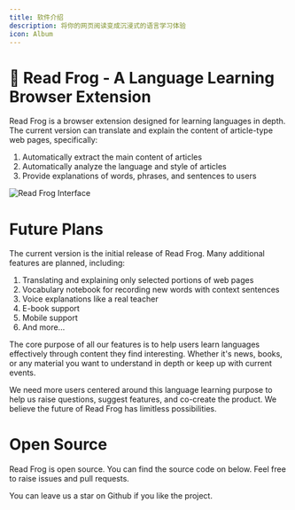 ```yaml
---
title: 软件介绍
description: 将你的网页阅读变成沉浸式的语言学习体验
icon: Album
---
```


# 🐸 Read Frog - A Language Learning Browser Extension

Read Frog is a browser extension designed for learning languages in depth. The current version can translate and explain the content of article-type web pages, specifically:

1. Automatically extract the main content of articles
2. Automatically analyze the language and style of articles
3. Provide explanations of words, phrases, and sentences to users

![Read Frog Interface](/tutorial/get-started/interface.png)

# Future Plans

The current version is the initial release of Read Frog. Many additional features are planned, including:

1. Translating and explaining only selected portions of web pages
2. Vocabulary notebook for recording new words with context sentences
3. Voice explanations like a real teacher
4. E-book support
5. Mobile support
6. And more...

The core purpose of all our features is to help users learn languages effectively through content they find interesting. Whether it's news, books, or any material you want to understand in depth or keep up with current events.

We need more users centered around this language learning purpose to help us raise questions, suggest features, and co-create the product. We believe the future of Read Frog has limitless possibilities.

# Open Source

Read Frog is open source. You can find the source code on below. Feel free to raise issues and pull requests.

<GithubInfo owner="mengxi-ream" repo="read-frog" />

You can leave us a star on Github if you like the project.
